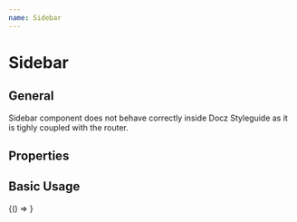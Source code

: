 ```yaml
---
name: Sidebar
---
```




# Sidebar

## General

Sidebar component does not behave correctly inside Docz Styleguide as it is tighly coupled with the router.

## Properties

<PropsTable of={SidebarComponent} />

## Basic Usage

<Playground>
  <DoczWrapper>
    {() => <SidebarComponent location={{}} />}
  </DoczWrapper>
</Playground>
